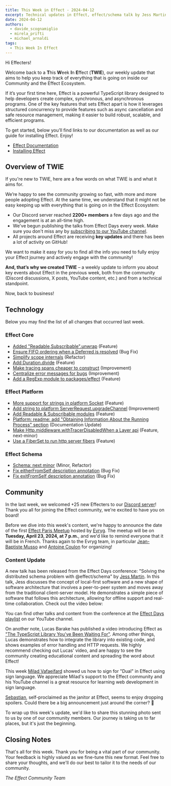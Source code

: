 ```yaml
---
title: This Week in Effect - 2024-04-12
excerpt: Technical updates in Effect, effect/schema talk by Jess Martin, a new video about Effect by Lucas Barake, and Effect Paris Meetup update.
date: 2024-04-12
authors:
  - davide_scognamiglio
  - mirela_prifti
  - michael_arnaldi
tags:
  - This Week In Effect
---
```



Hi Effecters!

Welcome back to a **T**his **W**eek **I**n **E**ffect (**TWIE**), our weekly update that aims to help you keep track of everything that is going on inside our Community and the Effect Ecosystem.

If it’s your first time here, Effect is a powerful TypeScript library designed to help developers create complex, synchronous, and asynchronous programs. One of the key features that sets Effect apart is how it leverages structured concurrency to provide features such as async cancellation and safe resource management, making it easier to build robust, scalable, and efficient programs.

To get started, below you’ll find links to our documentation as well as our guide for installing Effect. Enjoy!

- [Effect Documentation](/docs/getting-started/introduction)
- [Installing Effect](/docs/getting-started/installation)

## Overview of TWIE

If you're new to TWIE, here are a few words on what TWIE is and what it aims for.

We’re happy to see the community growing so fast, with more and more people adopting Effect. At the same time, we understand that it might not be easy keeping up with everything that is going on in the Effect Ecosystem:

- Our Discord server reached **2200+ members** a few days ago and the engagement is at an all-time high.
- We've begun publishing the talks from Effect Days every week. Make sure you don't miss any by [subscribing to our YouTube channel](https://www.youtube.com/@effect-ts).
- All projects around Effect are receiving **key updates** and there has been a lot of activity on GitHub!

We want to make it easy for you to find all the info you need to fully enjoy your Effect journey and actively engage with the community!

**And, that’s why we created TWIE** – a weekly update to inform you about key events about Effect in the previous week, both from the community (Discord discussions, X posts, YouTube content, etc.) and from a technical standpoint.

Now, back to business!

## Technology

Below you may find the list of all changes that occurred last week.

### Effect Core
+ [Added "Readable,Subscribable".unwrap](https://github.com/Effect-TS/effect/pull/2498) (Feature)
+ [Ensure FIFO ordering when a Deferred is resolved](https://github.com/Effect-TS/effect/pull/2499) (Bug Fix)
+ [Simplify scope internals](https://github.com/Effect-TS/effect/pull/2500) (Refactor)
+ [Add Duration.divide](https://github.com/Effect-TS/effect/pull/2494) (Feature)
+ [Make tracing spans cheaper to construct](https://github.com/Effect-TS/effect/pull/2502) (Improvement)
+ [Centralize error messages for bugs](https://github.com/Effect-TS/effect/pull/2503) (Improvement)
+ [Add a RegExp module to packages/effect](https://github.com/Effect-TS/effect/pull/2493) (Feature)

### Effect Platform
+ [More support for strings in platform Socket](https://github.com/Effect-TS/effect/pull/2486) (Feature)
+ [Add string to platform ServerRequest.upgradeChannel](https://github.com/Effect-TS/effect/pull/2487) (Improvement)
+ [Add Readable & Subscribable modules](https://github.com/Effect-TS/effect/pull/2472) (Feature)
+ [Platform: readme: add "Obtaining Information About the Running Process" section](https://github.com/Effect-TS/effect/pull/2492) (Documentation Update)
+ [Make Http.middleware.withTracerDisabledWhen a Layer api](https://github.com/Effect-TS/effect/pull/2491) (Feature, next-minor)
+ [Use a FiberSet to run http server fibers](https://github.com/Effect-TS/effect/pull/2504) (Feature)

### Effect Schema
+ [Schema: next minor](https://github.com/Effect-TS/effect/pull/2440) (Minor, Refactor)
+ [Fix eitherFromSelf description annotation](https://github.com/Effect-TS/effect/pull/2495) (Bug Fix)
+ [Fix exitFromSelf description annotation](https://github.com/Effect-TS/effect/pull/2496) (Bug Fix)

## Community

In the last week, we welcomed +25 new Effecters to our [Discord server](https://discord.gg/effect-ts)! Thank you all for joining the Effect community, we're excited to have you on board!

Before we dive into this week's content, we're happy to announce the date of the first [Effect Paris Meetup](https://www.meetup.com/effect-paris/events/300307442/) hosted by [Evryg](https://www.evryg.com). The meetup will be on **Tuesday, April 23, 2024, at 7 p.m.**, and we'd like to remind everyone that it will be in French. Thanks again to the Evryg team, in particular [Jean-Baptiste Musso](https://twitter.com/jbmusso) and [Antoine Coulon](https://twitter.com/c9antoine) for organizing!

### Content Update

A new talk has been released from the Effect Days conference: "Solving the distributed schema problem with @effect/schema" by [Jess Martin](https://twitter.com/jessmartin). In this talk, Jess discusses the concept of local-first software and a new shape of software architecture that involves a peer-to-peer system and moves away from the traditional client-server model. He demonstrates a simple piece of software that follows this architecture, allowing for offline support and real-time collaboration. Check out the video below:

<YouTube
  id="https://www.youtube.com/embed/o-SvvUA7hik?si=Ir7MlXbe-P72wEWu"
  title="Solving the distributed schema problem with @effect/schema by Jess Martin (Effect Days 2024)"
/>

You can find other talks and content from the conference at the [Effect Days playlist](https://www.youtube.com/playlist?list=PLDf3uQLaK2B9a4tbMgGd9wFeEnMA50z4w) on our YouTube channel.

On another note, Lucas Barake has published a video introducing Effect as ["The TypeScript Library You've Been Waiting For"](https://www.youtube.com/watch?v=X98vwMYxRXw&ab_channel=LucasBarake). Among other things, Lucas demonstrates how to integrate the library into existing code, and shows examples of error handling and HTTP requests. We highly recommend checking out Lucas' video, and are happy to see the community creating educational content and spreading the word about Effect!

<YouTube
  id="https://www.youtube.com/embed/X98vwMYxRXw?si=vO60NCsRLhRRXjMi"
  title="The TypeScript Library You've Been Waiting For"
/>

This week [Milad Vafaeifard](https://twitter.com/signlanguagete1) showed us how to sign for "Dual" in Effect using sign language. We appreciate Milad's support to the Effect community and his YouTube channel is a great resource for learning web development in sign language.

<Tweet id="1777434202125791354" />

[Sebastian](https://twitter.com/thefubhy), self-proclaimed as the janitor at Effect, seems to enjoy dropping spoilers. Could there be a big announcement just around the corner? 👀

<Tweet id="1778327330735132848" />

To wrap up this week's update, we'd like to share this stunning photo sent to us by one of our community members. Our journey is taking us to far places, but it's just the beginning.

<Tweet id="1777302932850946203" />

## Closing Notes

That's all for this week. Thank you for being a vital part of our community. Your feedback is highly valued as we fine-tune this new format. Feel free to share your thoughts, and we'll do our best to tailor it to the needs of our community.

_The Effect Community Team_
